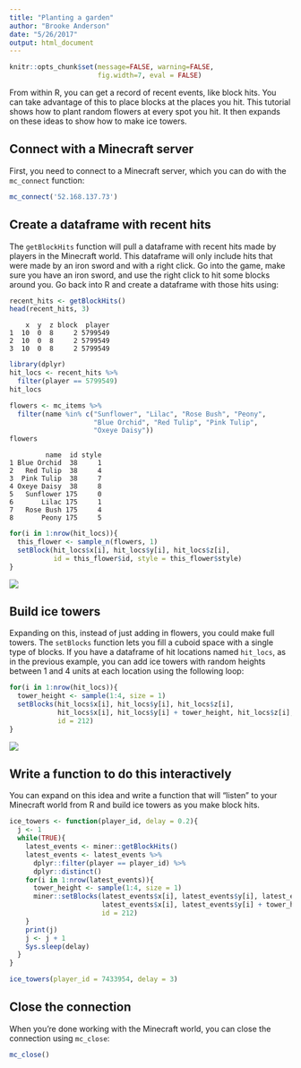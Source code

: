 ```yaml
---
title: "Planting a garden"
author: "Brooke Anderson"
date: "5/26/2017"
output: html_document
---
```


```r
knitr::opts_chunk$set(message=FALSE, warning=FALSE,
                      fig.width=7, eval = FALSE)
```

From within R, you can get a record of recent events, like block hits. You can take advantage of this to place blocks at the places you hit. This tutorial shows how to plant random flowers at every spot you hit. It then expands on these ideas to show how to make ice towers.

## Connect with a Minecraft server

First, you need to connect to a Minecraft server, which you can do with the `mc_connect` function:

```r
mc_connect('52.168.137.73')
```

## Create a dataframe with recent hits

The `getBlockHits` function will pull a dataframe with recent hits made by players in the Minecraft world. This dataframe will only include hits that were made by an iron sword and with a right click. 
Go into the game, make sure you have an iron sword, and use the right click to hit some blocks around you. Go back into R and create a dataframe with those hits using:

```r
recent_hits <- getBlockHits()
head(recent_hits, 3)
```

```
    x  y  z block  player
1  10  0  8     2 5799549
2  10  0  8     2 5799549
3  10  0  8     2 5799549
```

```r
library(dplyr)
hit_locs <- recent_hits %>% 
  filter(player == 5799549)
hit_locs
```

```r
flowers <- mc_items %>% 
  filter(name %in% c("Sunflower", "Lilac", "Rose Bush", "Peony",
                     "Blue Orchid", "Red Tulip", "Pink Tulip",
                     "Oxeye Daisy"))
flowers
```

```
         name  id style
1 Blue Orchid  38     1
2   Red Tulip  38     4
3  Pink Tulip  38     7
4 Oxeye Daisy  38     8
5   Sunflower 175     0
6       Lilac 175     1
7   Rose Bush 175     4
8       Peony 175     5
```


```r
for(i in 1:nrow(hit_locs)){
  this_flower <- sample_n(flowers, 1)
  setBlock(hit_locs$x[i], hit_locs$y[i], hit_locs$z[i], 
           id = this_flower$id, style = this_flower$style)
}
```

![](figure/flowers.png)

## Build ice towers

Expanding on this, instead of just adding in flowers, you could make full towers. The `setBlocks` function lets you fill a cuboid space with a single type of blocks. If you have a dataframe of hit locations named `hit_locs`, as in the previous example, you can add ice towers with random heights between 1 and 4 units at each location using the following loop:

```r
for(i in 1:nrow(hit_locs)){
  tower_height <- sample(1:4, size = 1)
  setBlocks(hit_locs$x[i], hit_locs$y[i], hit_locs$z[i],
            hit_locs$x[i], hit_locs$y[i] + tower_height, hit_locs$z[i],
            id = 212)
}
```

![](figure/ice_towers.png)

## Write a function to do this interactively

You can expand on this idea and write a function that will "listen" to your Minecraft world from R and build ice towers as you make block hits. 

```r
ice_towers <- function(player_id, delay = 0.2){
  j <- 1
  while(TRUE){
    latest_events <- miner::getBlockHits() 
    latest_events <- latest_events %>% 
      dplyr::filter(player == player_id) %>% 
      dplyr::distinct()
    for(i in 1:nrow(latest_events)){
      tower_height <- sample(1:4, size = 1)
      miner::setBlocks(latest_events$x[i], latest_events$y[i], latest_events$z[i],
                       latest_events$x[i], latest_events$y[i] + tower_height, latest_events$z[i],
                       id = 212)
    }
    print(j)
    j <- j + 1
    Sys.sleep(delay)
  }
}
```

```r
ice_towers(player_id = 7433954, delay = 3)
```


## Close the connection

When you're done working with the Minecraft world, you can close the connection using `mc_close`:

```r
mc_close()
```

